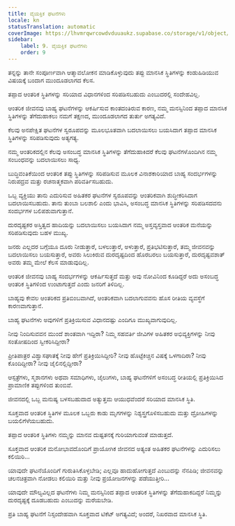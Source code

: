 ```yaml
---
title: ವೈಯಕ್ತಿಕ ಘಟನೆಗಳು
locale: kn
statusTranslation: automatic
coverImage: https://lhvmrqwrcowdvduuaukz.supabase.co/storage/v1/object/public/strapi-uploads/small_cover-tratado-de-psicologia-revolucionaria.webp-5e15e1cec4e0ebebcde5d7fc7565d8fd.webp
sidebar:
    label: 9. ವೈಯಕ್ತಿಕ ಘಟನೆಗಳು
    order: 9
---
```

ತನ್ನನ್ನು ತಾನೇ ಸಂಪೂರ್ಣವಾಗಿ ಆತ್ಮಾವಲೋಕನ ಮಾಡಿಕೊಳ್ಳುವುದು ತಪ್ಪು ಮಾನಸಿಕ ಸ್ಥಿತಿಗಳನ್ನು ಕಂಡುಹಿಡಿಯುವ ವಿಷಯಕ್ಕೆ ಬಂದಾಗ ಮುಂದೂಡಲಾಗದ ಕೆಲಸ.

ತಪ್ಪಾದ ಆಂತರಿಕ ಸ್ಥಿತಿಗಳನ್ನು ಸರಿಯಾದ ವಿಧಾನಗಳಿಂದ ಸರಿಪಡಿಸಬಹುದು ಎಂಬುದರಲ್ಲಿ ಸಂದೇಹವಿಲ್ಲ.

ಆಂತರಿಕ ಜೀವನವು ಬಾಹ್ಯ ಘಟನೆಗಳನ್ನು ಆಕರ್ಷಿಸುವ ಕಾಂತದಂತಿರುವ ಕಾರಣ, ನಮ್ಮ ಮನಸ್ಸಿನಿಂದ ತಪ್ಪಾದ ಮಾನಸಿಕ ಸ್ಥಿತಿಗಳನ್ನು ತೆಗೆದುಹಾಕಲು ನಮಗೆ ತಕ್ಷಣದ, ಮುಂದೂಡಲಾಗದ ತುರ್ತು ಅಗತ್ಯವಿದೆ.

ಕೆಲವು ಅನಪೇಕ್ಷಿತ ಘಟನೆಗಳ ಸ್ವರೂಪವನ್ನು ಮೂಲಭೂತವಾಗಿ ಬದಲಾಯಿಸಲು ಬಯಸಿದಾಗ ತಪ್ಪಾದ ಮಾನಸಿಕ ಸ್ಥಿತಿಗಳನ್ನು ಸರಿಪಡಿಸುವುದು ಅತ್ಯಗತ್ಯ.

ನಮ್ಮ ಆಂತರಿಕದಲ್ಲಿನ ಕೆಲವು ಅಸಂಬದ್ಧ ಮಾನಸಿಕ ಸ್ಥಿತಿಗಳನ್ನು ತೆಗೆದುಹಾಕಿದರೆ ಕೆಲವು ಘಟನೆಗಳೊಂದಿಗಿನ ನಮ್ಮ ಸಂಬಂಧವನ್ನು ಬದಲಾಯಿಸಲು ಸಾಧ್ಯ.

ಬುದ್ಧಿವಂತಿಕೆಯಿಂದ ಆಂತರಿಕ ತಪ್ಪು ಸ್ಥಿತಿಗಳನ್ನು ಸರಿಪಡಿಸುವ ಮೂಲಕ ವಿನಾಶಕಾರಿಯಾದ ಬಾಹ್ಯ ಸಂದರ್ಭಗಳನ್ನು ನಿರುಪದ್ರವ ಮತ್ತು ರಚನಾತ್ಮಕವಾಗಿ ಪರಿವರ್ತಿಸಬಹುದು.

ಒಬ್ಬ ವ್ಯಕ್ತಿಯು ತಾನು ಎದುರಿಸುವ ಅಹಿತಕರ ಘಟನೆಗಳ ಸ್ವರೂಪವನ್ನು ಆಂತರಿಕವಾಗಿ ಶುದ್ಧೀಕರಿಸಿದಾಗ ಬದಲಾಯಿಸಬಹುದು. ತಾನು ತುಂಬಾ ಬಲಶಾಲಿ ಎಂದು ಭಾವಿಸಿ, ಅಸಂಬದ್ಧ ಮಾನಸಿಕ ಸ್ಥಿತಿಗಳನ್ನು ಸರಿಪಡಿಸದವನು ಸಂದರ್ಭಗಳ ಬಲಿಪಶುವಾಗುತ್ತಾನೆ.

ದುರದೃಷ್ಟಕರ ಅಸ್ತಿತ್ವದ ಹಾದಿಯನ್ನು ಬದಲಾಯಿಸಲು ಬಯಸಿದಾಗ ನಮ್ಮ ಅಸ್ತವ್ಯಸ್ತವಾದ ಆಂತರಿಕ ಮನೆಯನ್ನು ಸರಿಪಡಿಸುವುದು ಬಹಳ ಮುಖ್ಯ.

ಜನರು ಎಲ್ಲದರ ಬಗ್ಗೆಯೂ ದೂರು ನೀಡುತ್ತಾರೆ, ಬಳಲುತ್ತಾರೆ, ಅಳುತ್ತಾರೆ, ಪ್ರತಿಭಟಿಸುತ್ತಾರೆ, ತಮ್ಮ ಜೀವನವನ್ನು ಬದಲಾಯಿಸಲು ಬಯಸುತ್ತಾರೆ, ಅವರು ಸಿಲುಕಿರುವ ದುರದೃಷ್ಟದಿಂದ ಹೊರಬರಲು ಬಯಸುತ್ತಾರೆ, ದುರದೃಷ್ಟವಶಾತ್ ಅವರು ತಮ್ಮ ಮೇಲೆ ಕೆಲಸ ಮಾಡುವುದಿಲ್ಲ.

ಆಂತರಿಕ ಜೀವನವು ಬಾಹ್ಯ ಸಂದರ್ಭಗಳನ್ನು ಆಕರ್ಷಿಸುತ್ತದೆ ಮತ್ತು ಅವು ನೋವಿನಿಂದ ಕೂಡಿದ್ದರೆ ಅದು ಅಸಂಬದ್ಧ ಆಂತರಿಕ ಸ್ಥಿತಿಗಳಿಂದ ಉಂಟಾಗುತ್ತದೆ ಎಂದು ಜನರಿಗೆ ತಿಳಿದಿಲ್ಲ.

ಬಾಹ್ಯವು ಕೇವಲ ಆಂತರಿಕದ ಪ್ರತಿಬಿಂಬವಾಗಿದೆ, ಆಂತರಿಕವಾಗಿ ಬದಲಾಗುವವನು ಹೊಸ ರೀತಿಯ ವ್ಯವಸ್ಥೆಗೆ ಕಾರಣವಾಗುತ್ತಾನೆ.

ಬಾಹ್ಯ ಘಟನೆಗಳು ಅವುಗಳಿಗೆ ಪ್ರತಿಕ್ರಿಯಿಸುವ ವಿಧಾನದಷ್ಟು ಎಂದಿಗೂ ಮುಖ್ಯವಾಗುವುದಿಲ್ಲ.

ನೀವು ನಿಂದಿಸುವವನ ಮುಂದೆ ಶಾಂತವಾಗಿ ಇದ್ದಿರಾ? ನಿಮ್ಮ ಸಹವರ್ತಿ ಜೀವಿಗಳ ಅಹಿತಕರ ಅಭಿವ್ಯಕ್ತಿಗಳನ್ನು ನೀವು ಸಂತೋಷದಿಂದ ಸ್ವೀಕರಿಸಿದ್ದೀರಾ?

ಪ್ರೀತಿಪಾತ್ರರ ವಿಶ್ವಾಸಘಾತಕ್ಕೆ ನೀವು ಹೇಗೆ ಪ್ರತಿಕ್ರಿಯಿಸಿದ್ದೀರಿ? ನೀವು ಹೊಟ್ಟೆಕಿಚ್ಚಿನ ವಿಷಕ್ಕೆ ಒಳಗಾದಿರಾ? ನೀವು ಕೊಂದಿದ್ದೀರಾ? ನೀವು ಜೈಲಿನಲ್ಲಿದ್ದೀರಾ?

ಆಸ್ಪತ್ರೆಗಳು, ಸ್ಮಶಾನಗಳು ಅಥವಾ ಸಮಾಧಿಗಳು, ಜೈಲುಗಳು, ಬಾಹ್ಯ ಘಟನೆಗಳಿಗೆ ಅಸಂಬದ್ಧ ರೀತಿಯಲ್ಲಿ ಪ್ರತಿಕ್ರಿಯಿಸಿದ ಪ್ರಾಮಾಣಿಕ ತಪ್ಪುಗಳಿಂದ ತುಂಬಿವೆ.

ಜೀವನದಲ್ಲಿ ಒಬ್ಬ ಮನುಷ್ಯ ಬಳಸಬಹುದಾದ ಅತ್ಯುತ್ತಮ ಆಯುಧವೆಂದರೆ ಸರಿಯಾದ ಮಾನಸಿಕ ಸ್ಥಿತಿ.

ಸೂಕ್ತವಾದ ಆಂತರಿಕ ಸ್ಥಿತಿಗಳ ಮೂಲಕ ಒಬ್ಬರು ಕಾಡು ಮೃಗಗಳನ್ನು ನಿಶ್ಯಸ್ತ್ರಗೊಳಿಸಬಹುದು ಮತ್ತು ದ್ರೋಹಿಗಳನ್ನು ಬಯಲಿಗೆಳೆಯಬಹುದು.

ತಪ್ಪಾದ ಆಂತರಿಕ ಸ್ಥಿತಿಗಳು ನಮ್ಮನ್ನು ಮಾನವ ದುಷ್ಟತನಕ್ಕೆ ಗುರಿಯಾಗುವಂತೆ ಮಾಡುತ್ತದೆ.

ಸೂಕ್ತವಾದ ಆಂತರಿಕ ಮನೋಭಾವದೊಂದಿಗೆ ಪ್ರಾಯೋಗಿಕ ಜೀವನದ ಅತ್ಯಂತ ಅಹಿತಕರ ಘಟನೆಗಳನ್ನು ಎದುರಿಸಲು ಕಲಿಯಿರಿ...

ಯಾವುದೇ ಘಟನೆಯೊಂದಿಗೆ ಗುರುತಿಸಿಕೊಳ್ಳಬೇಡಿ; ಎಲ್ಲವೂ ಹಾದುಹೋಗುತ್ತದೆ ಎಂಬುದನ್ನು ನೆನಪಿಡಿ; ಜೀವನವನ್ನು ಚಲನಚಿತ್ರವಾಗಿ ನೋಡಲು ಕಲಿಯಿರಿ ಮತ್ತು ನೀವು ಪ್ರಯೋಜನಗಳನ್ನು ಪಡೆಯುತ್ತೀರಿ...

ಯಾವುದೇ ಮೌಲ್ಯವಿಲ್ಲದ ಘಟನೆಗಳು ನಿಮ್ಮ ಮನಸ್ಸಿನಿಂದ ತಪ್ಪಾದ ಆಂತರಿಕ ಸ್ಥಿತಿಗಳನ್ನು ತೆಗೆದುಹಾಕದಿದ್ದರೆ ನಿಮ್ಮನ್ನು ದುರದೃಷ್ಟಕ್ಕೆ ದೂಡಬಹುದು ಎಂಬುದನ್ನು ಮರೆಯಬೇಡಿ.

ಪ್ರತಿ ಬಾಹ್ಯ ಘಟನೆಗೆ ನಿಸ್ಸಂದೇಹವಾಗಿ ಸೂಕ್ತವಾದ ಟಿಕೆಟ್ ಅಗತ್ಯವಿದೆ; ಅಂದರೆ, ನಿಖರವಾದ ಮಾನಸಿಕ ಸ್ಥಿತಿ.

